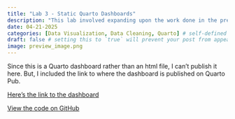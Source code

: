 ```yaml
---
title: "Lab 3 - Static Quarto Dashboards"
description: "This lab involved expanding upon the work done in the previous lab. We had to use the visualizations that we created and make a static dashboard that would show off our work."  
date: 04-21-2025
categories: [Data Visualization, Data Cleaning, Quarto] # self-defined categories
draft: false # setting this to `true` will prevent your post from appearing on your listing page until you're ready!
image: preview_image.png
---
```


Since this is a Quarto dashboard rather than an html file, I can't publish it here. But, I included the link to where the dashboard is published on Quarto Pub. 

[Here's the link to the dashboard](<https://alisa-kras.quarto.pub/trust-in-science-and-medicine-analysis-(2018/)>)

[View the code on GitHub](https://github.com/Alisa-Krasilnikov/lab-3)

